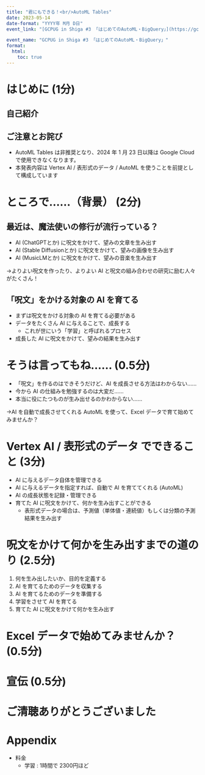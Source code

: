 ```yaml
---
title: "君にもできる！<br/>AutoML Tables"
date: 2023-05-14
date-format: "YYYY年 M月 D日"
event_link: "[GCPUG in Shiga #3 「はじめてのAutoML・BigQuery」](https://gcpug-shiga.connpass.com/event/276076/)"

event_name: "GCPUG in Shiga #3 「はじめてのAutoML・BigQuery」"
format:
  html:
    toc: true
---
```


# はじめに (1分)

## 自己紹介

## ご注意とお詫び

- AutoML Tables は非推奨となり、2024 年 1 月 23 日以降は Google Cloud で使用できなくなります。
- 本発表内容は Vertex AI / 表形式のデータ / AutoML を使うことを前提として構成しています

# ところで……（背景） (2分)

## 最近は、魔法使いの修行が流行っている？

- AI (ChatGPTとか) に呪文をかけて、望みの文章を生み出す
- AI (Stable Diffusionとか) に呪文をかけて、望みの画像を生み出す
- AI (MusicLMとか) に呪文をかけて、望みの音楽を生み出す

→よりよい呪文を作ったり、よりよい AI と呪文の組み合わせの研究に励む人々がたくさん！

## 「呪文」をかける対象の AI を育てる

- まずは呪文をかける対象の AI を育てる必要がある
- データをたくさん AI に与えることで、成長する
  - これが世にいう「学習」と呼ばれるプロセス
- 成長した AI に呪文をかけて、望みの結果を生み出す

# そうは言ってもね…… (0.5分)

- 「呪文」を作るのはできそうだけど、AI を成長させる方法はわからない……
- 今から AI の仕組みを勉強するのは大変だ……
- 本当に役にたつものが生み出せるのかわからない……

→AI を自動で成長させてくれる AutoML を使って、Excel データで育て始めてみませんか？

# Vertex AI / 表形式のデータ でできること (3分)

- AI に与えるデータ自体を管理できる
- AI に与えるデータを指定すれば、自動で AI を育ててくれる (AutoML)
- AI の成長状態を記録・管理できる
- 育てた AI に呪文をかけて、何かを生み出すことができる
  - 表形式データの場合は、予測値（単体値・連続値）もしくは分類の予測結果を生み出す

# 呪文をかけて何かを生み出すまでの道のり (2.5分)

1. 何を生み出したいか、目的を定義する
2. AI を育てるためのデータを収集する
3. AI を育てるためのデータを準備する
4. 学習をさせて AI を育てる
5. 育てた AI に呪文をかけて何かを生み出す

# Excel データで始めてみませんか？ (0.5分)

# 宣伝 (0.5分)

# ご清聴ありがとうございました

# Appendix

- 料金
  - 学習 : 1時間で 2300円ほど
